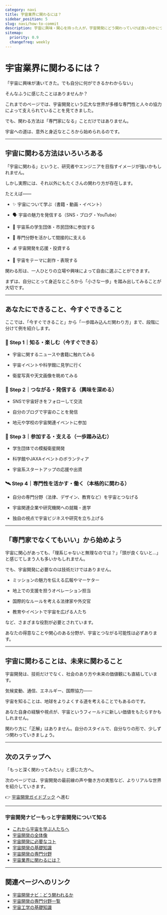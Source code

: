 ```yaml
---
category: navi
title: 宇宙業界に関わるには？
sidebar_position: 5
slug: navi/how-to-commit
description: 宇宙に興味・関心を持った人が，宇宙開発にどう関わっていけば良いのかについて解説します
sitemap:
  priority: 0.9
  changefreq: weekly
---
```




<Head>
  <script type="application/ld+json">
    {`{
      "@context": "https://schema.org",
      "@type": "DefinedTerm",
      "name": "宇宙業界で働くには？",
      "inDefinedTermSet": "https://www.space-portal.org",
      "termCode": "how-to-commit",
      "description": "宇宙に興味・関心を持った人が，宇宙開発にどう関わっていけば良いのかについて解説します",
      "url": "https://www.space-portal.org/docs/navi/how-to-commit"
    }`}
  </script>
</Head>

# 宇宙業界に関わるには？

「宇宙に興味が湧いてきた。でも自分に何ができるかわからない」  

そんなふうに感じたことはありませんか？  

これまでのページでは、宇宙開発という広大な世界が多様な専門性と人々の協力によって支えられていることを見てきました。  

でも、関わる方法は「専門家になる」ことだけではありません。  

宇宙への道は、意外と身近なところから始められるのです。  

---

## 宇宙に関わる方法はいろいろある  

「宇宙に関わる」というと、研究者やエンジニアを目指すイメージが強いかもしれません。  

しかし実際には、それ以外にもたくさんの関わり方が存在します。  

たとえば——  

- ✨ 宇宙について学ぶ（書籍・動画・イベント）  

- 🗣 宇宙の魅力を発信する（SNS・ブログ・YouTube）  

- 👥 宇宙系の学生団体・市民団体に参加する  

- 🧠 専門分野を活かして間接的に支える  

- 💰 宇宙開発を応援・投資する  

- 🎨 宇宙をテーマに創作・表現する  

関わる形は、一人ひとりの立場や興味によって自由に選ぶことができます。  

まずは、自分にとって身近なところから「小さな一歩」を踏み出してみることが大切です。  

---

## あなたにできること、今すぐできること

ここでは、「今すぐできること」から「一歩踏み込んだ関わり方」まで、段階に分けて例を紹介します。  

### 🔰 Step 1｜知る・楽しむ（今すぐできる）  

- 宇宙に関するニュースや書籍に触れてみる  

- 宇宙イベントや科学館に見学に行く  

- 衛星写真や天文画像を眺めてみる  


### 🧭 Step 2｜つながる・発信する（興味を深める）

- SNSで宇宙好きをフォローして交流

- 自分のブログで宇宙のことを発信

- 地元や学校の宇宙関連イベントに参加


### 🚀 Step 3｜参加する・支える（一歩踏み込む）

- 学生団体での模擬衛星開発

- 科学館やJAXAイベントのボランティア

- 宇宙系スタートアップの応援や出資

### 🛰 Step 4｜専門性を活かす・働く（本格的に関わる）

- 自分の専門分野（法律、デザイン、教育など）を宇宙とつなげる

- 宇宙関連企業や研究機関への就職・進学

- 独自の視点で宇宙ビジネスや研究を立ち上げる

---

## 「専門家でなくてもいい」から始めよう

宇宙に関心があっても、「理系じゃないと無理なのでは？」「頭が良くないと…」と感じてしまう人も多いかもしれません。  

でも、宇宙開発に必要なのは技術だけではありません。  

- ミッションの魅力を伝える広報やマーケター

- 地上での支援を担うオペレーション担当

- 国際的なルールを考える法律家や外交官

- 教育やイベントで宇宙を広げる人たち

など、さまざまな役割が必要とされています。  

あなたの得意なことや関心のある分野が、宇宙とつながる可能性は必ずあります。  

---

## 宇宙に関わることは、未来に関わること  

宇宙開発は、技術だけでなく、社会のあり方や未来の価値観にも直結しています。  

気候変動、通信、エネルギー、国際協力——  

宇宙を知ることは、地球をよりよくする道を考えることでもあるのです。  


あなた自身の経験や視点が、宇宙というフィールドに新しい価値をもたらすかもしれません。  

関わり方に「正解」はありません。自分のスタイルで、自分なりの形で、少しずつ関わっていきましょう。  

---

## 次のステップへ

「もっと深く関わってみたい」と感じた方へ。  

次のページでは、宇宙開発の最前線の声や働き方の実態など、よりリアルな世界を紹介していきます。  

👉 [宇宙開発ガイドブック](/guide/guidebook) へ進む

---

### 宇宙開発ナビーもっと宇宙開発について知る
- [これから宇宙を学ぶ人たちへ](/navi/intro-to-space-dev)
- [宇宙開発の全体像](/navi/space-dev-overview)
- [宇宙開発に必要なコト](/navi/what-is-needed)
- [宇宙開発の基礎知識](/navi/basic-knowledge)
- [宇宙開発の専門分野](/navi/region-of-expertise)
- [宇宙業界に関わるには？](/navi/how-to-commit)

---

## 関連ページへのリンク

- [宇宙開発ナビ：どう関われるか](/navi/intro-to-space-dev)
- [宇宙開発の専門分野一覧](/navi/region-of-expertise)
- [宇宙工学の基礎知識](/navi/basic-knowledge)

